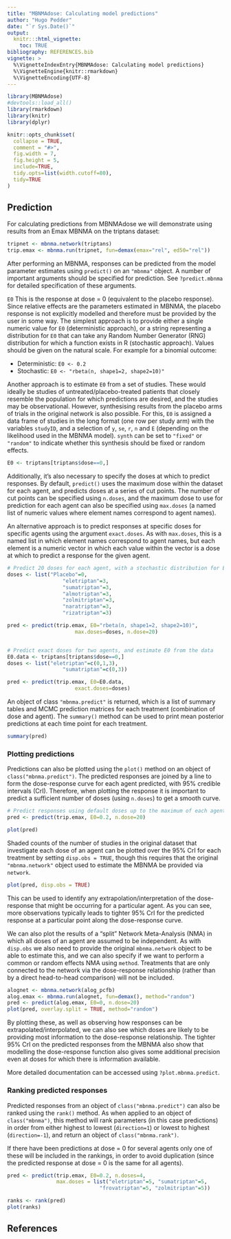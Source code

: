 ```yaml
---
title: "MBNMAdose: Calculating model predictions"
author: "Hugo Pedder"
date: "`r Sys.Date()`"
output:
  knitr:::html_vignette:
    toc: TRUE
bibliography: REFERENCES.bib
vignette: >
  %\VignetteIndexEntry{MBNMAdose: Calculating model predictions}
  %\VignetteEngine{knitr::rmarkdown}
  %\VignetteEncoding{UTF-8}
---
```


```r
library(MBNMAdose)
#devtools::load_all()
library(rmarkdown)
library(knitr)
library(dplyr)

knitr::opts_chunk$set(
  collapse = TRUE,
  comment = "#>",
  fig.width = 7,
  fig.height = 5,
  include=TRUE,
  tidy.opts=list(width.cutoff=80),
  tidy=TRUE
)
```

## Prediction

For calculating predictions from MBNMAdose we will demonstrate using
results from an Emax MBNMA on the triptans dataset:

```r
tripnet <- mbnma.network(triptans)
trip.emax <- mbnma.run(tripnet, fun=demax(emax="rel", ed50="rel")) 
```

After performing an MBNMA, responses can be predicted from the model
parameter estimates using `predict()` on an `"mbnma"` object. A number
of important arguments should be specified for prediction. See
`?predict.mbnma` for detailed specification of these arguments.

`E0` This is the response at dose = 0 (equivalent to the placebo
response). Since relative effects are the parameters estimated in MBNMA,
the placebo response is not explicitly modelled and therefore must be
provided by the user in some way. The simplest approach is to provide
either a single numeric value for `E0` (deterministic approach), or a
string representing a distribution for `E0` that can take any Random
Number Generator (RNG) distribution for which a function exists in R
(stochastic approach). Values should be given on the natural scale. For
example for a binomial outcome:

-   Deterministic: `E0 <- 0.2`
-   Stochastic: `E0 <- "rbeta(n, shape1=2, shape2=10)"`

Another approach is to estimate `E0` from a set of studies. These would
ideally be studies of untreated/placebo-treated patients that closely
resemble the population for which predictions are desired, and the
studies may be observational. However, synthesising results from the
placebo arms of trials in the original network is also possible. For
this, `E0` is assigned a data frame of studies in the long format (one
row per study arm) with the variables `studyID`, and a selection of `y`,
`se`, `r`, `n` and `E` (depending on the likelihood used in the MBNMA
model). `synth` can be set to `"fixed"` or `"random"` to indicate
whether this synthesis should be fixed or random effects.

```r
E0 <- triptans[triptans$dose==0,]
```

Additionally, it's also necessary to specify the doses at which to
predict responses. By default, `predict()` uses the maximum dose within
the dataset for each agent, and predicts doses at a series of cut
points. The number of cut points can be specified using `n.doses`, and
the maximum dose to use for prediction for each agent can also be
specified using `max.doses` (a named list of numeric values where
element names correspond to agent names).

An alternative approach is to predict responses at specific doses for
specific agents using the argument `exact.doses`. As with `max.doses`,
this is a named list in which element names correspond to agent names,
but each element is a numeric vector in which each value within the
vector is a dose at which to predict a response for the given agent.

```r
# Predict 20 doses for each agent, with a stochastic distribution for E0
doses <- list("Placebo"=0, 
                  "eletriptan"=3,
                  "sumatriptan"=3,
                  "almotriptan"=3,
                  "zolmitriptan"=3,
                  "naratriptan"=3,
                  "rizatriptan"=3)

pred <- predict(trip.emax, E0="rbeta(n, shape1=2, shape2=10)",
                      max.doses=doses, n.dose=20)


# Predict exact doses for two agents, and estimate E0 from the data
E0.data <- triptans[triptans$dose==0,]
doses <- list("eletriptan"=c(0,1,3),
                  "sumatriptan"=c(0,3))
```

```r
pred <- predict(trip.emax, E0=E0.data,
                      exact.doses=doses)
```

An object of class `"mbnma.predict"` is returned, which is a list of
summary tables and MCMC prediction matrices for each treatment
(combination of dose and agent). The `summary()` method can be used to
print mean posterior predictions at each time point for each treatment.

```r
summary(pred)
```

### Plotting predictions

Predictions can also be plotted using the `plot()` method on an
object of `class("mbnma.predict")`. The predicted responses are joined
by a line to form the dose-response curve for each agent predicted, with
95% credible intervals (CrI). Therefore, when plotting the response it
is important to predict a sufficient number of doses (using `n.doses`)
to get a smooth curve.

```r
# Predict responses using default doses up to the maximum of each agent in the dataset
pred <- predict(trip.emax, E0=0.2, n.dose=20)

plot(pred)
```

Shaded counts of the number of studies in the original dataset that
investigate each dose of an agent can be plotted over the 95% CrI for
each treatment by setting `disp.obs = TRUE`, though this requires that
the original `"mbnma.network"` object used to estimate the MBNMA be
provided via `network`.

```r
plot(pred, disp.obs = TRUE)
```

This can be used to identify any extrapolation/interpretation of the
dose-response that might be occurring for a particular agent. As you can
see, more observations typically leads to tighter 95% CrI for the
predicted response at a particular point along the dose-response curve.

We can also plot the results of a "split" Network Meta-Analysis (NMA) in
which all doses of an agent are assumed to be independent. As with
`disp.obs` we also need to provide the original `mbnma.network` object
to be able to estimate this, and we can also specify if we want to
perform a common or random effects NMA using `method`. Treatments that
are only connected to the network via the dose-response relationship
(rather than by a direct head-to-head comparison) will not be included.

```r
alognet <- mbnma.network(alog_pcfb)
alog.emax <- mbnma.run(alognet, fun=demax(), method="random")
pred <- predict(alog.emax, E0=0, n.dose=20)
plot(pred, overlay.split = TRUE, method="random")
```

By plotting these, as well as observing how responses can be
extrapolated/interpolated, we can also see which doses are likely to be
providing most information to the dose-response relationship. The
tighter 95% CrI on the predicted responses from the MBNMA also show that
modelling the dose-response function also gives some additional
precision even at doses for which there is information available.

More detailed documentation can be accessed using `?plot.mbnma.predict`.

### Ranking predicted responses

Predicted responses from an object of `class("mbnma.predict")` can also
be ranked using the `rank()` method. As when applied to an object of
`class("mbnma")`, this method will rank parameters (in this case
predictions) in order from either highest to lowest (`direction=1`) or
lowest to highest (`direction=-1`), and return an object of
`class("mbnma.rank")`.

If there have been predictions at dose = 0 for several agents only one
of these will be included in the rankings, in order to avoid duplication
(since the predicted response at dose = 0 is the same for all agents).

```r
pred <- predict(trip.emax, E0=0.2, n.doses=4,
                max.doses = list("eletriptan"=5, "sumatriptan"=5, 
                              "frovatriptan"=5, "zolmitriptan"=5))

ranks <- rank(pred)
plot(ranks)
```


## References
